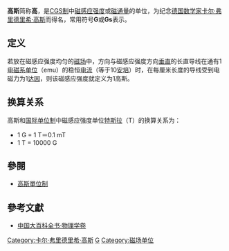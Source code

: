 '''高斯'''简称'''高'''，是[[厘米-克-秒制|CGS制]]中[[磁感应强度|磁感应强度]]或[[磁通量|磁通量]]的单位，为纪念[[德国|德国]][[数学家|数学家]][[卡尔·弗里德里希·高斯|卡尔·弗里德里希·高斯]]而得名，常用符号'''G'''或'''Gs'''表示。

== 定义 ==
若放在磁感应强度均匀的[[磁场|磁场]]中，方向与磁感应强度方向[[垂直|垂直]]的长直导线在通有1[[电磁系单位|电磁系单位]]（emu）的稳恒[[电流|电流]]（等于10[[安培|安培]]）时，在每厘米长度的导线受到电磁力为1[[达因|达因]]，则该磁感应强度就定义为1高斯。

== 换算关系 ==
高斯和[[国际单位制|国际单位制]]中磁感应强度单位[[特斯拉|特斯拉]]（T）的换算关系为：
* 1 G = 1{{E|-4}} T＝0.1 mT
* 1 T = 10000 G

== 參閱 ==
* [[高斯單位制|高斯單位制]]

== 參考文獻 ==
* [http://wordpedia.pidc.org.tw/Content.asp?ID=44213 中国大百科全书·物理学卷]{{dead link|date=2018年5月 |bot=InternetArchiveBot |fix-attempted=yes }}

{{以人名命名的非国际单位制单位}}
[[Category:卡尔·弗里德里希·高斯|Category:卡尔·弗里德里希·高斯]]
[[Category:厘米-克-秒制|G]]
[[Category:磁场单位|Category:磁场单位]]
